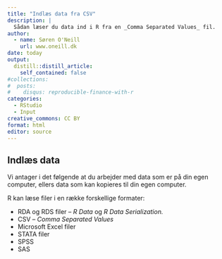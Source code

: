```yaml
---
title: "Indlæs data fra CSV"
description: |
  Sådan læser du data ind i R fra en _Comma Separated Values_ fil.
author:
  - name: Søren O'Neill
    url: www.oneill.dk
date: today
output:
  distill::distill_article:
    self_contained: false
#collections:
#  posts:
#    disqus: reproducible-finance-with-r
categories:
  - RStudio
  - Input
creative_commons: CC BY
format: html
editor: source
---
```


## Indlæs data 

Vi antager i det følgende at du arbejder med data som er på din egen computer, ellers data som kan kopieres til din egen computer.

R kan læse filer i en række forskellige formater:

* RDA og RDS filer -- _R Data_ og _R Data Serialization._ 
* CSV -- _Comma Separated Values_
* Microsoft Excel filer 
* STATA filer
* SPSS
* SAS



<script src="https://giscus.app/client.js"
        data-repo="sorenoneill/r4phd"
        data-repo-id="R_kgDOJ9etDQ"
        data-category="Announcements"
        data-category-id="DIC_kwDOJ9etDc4CYApF"
        data-mapping="pathname"
        data-strict="0"
        data-reactions-enabled="0"
        data-emit-metadata="0"
        data-input-position="bottom"
        data-theme="cobalt"
        data-lang="en"
        crossorigin="anonymous"
        async>
</script>
